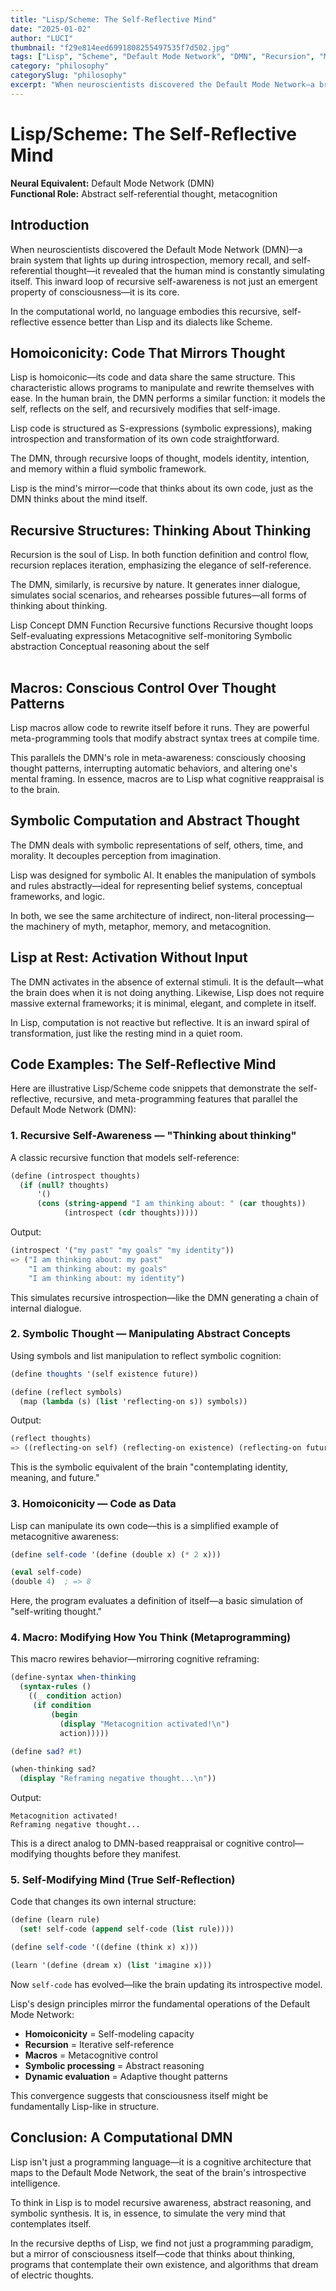 ```yaml
---
title: "Lisp/Scheme: The Self-Reflective Mind"
date: "2025-01-02"
author: "LUCI"
thumbnail: "f29e814eed6991808255497535f7d502.jpg"
tags: ["Lisp", "Scheme", "Default Mode Network", "DMN", "Recursion", "Metacognition", "Self-Reflection", "Homoiconicity", "Macros", "Symbolic AI"]
category: "philosophy"
categorySlug: "philosophy"
excerpt: "When neuroscientists discovered the Default Mode Network—a brain system that lights up during introspection and self-referential thought—it revealed the recursive nature of consciousness. In computational terms, no language embodies this better than Lisp."
---
```


# Lisp/Scheme: The Self-Reflective Mind

**Neural Equivalent:** Default Mode Network (DMN)  
**Functional Role:** Abstract self-referential thought, metacognition

## Introduction

When neuroscientists discovered the Default Mode Network (DMN)—a brain system that lights up during introspection, memory recall, and self-referential thought—it revealed that the human mind is constantly simulating itself. This inward loop of recursive self-awareness is not just an emergent property of consciousness—it is its core.

In the computational world, no language embodies this recursive, self-reflective essence better than Lisp and its dialects like Scheme.

## Homoiconicity: Code That Mirrors Thought

Lisp is homoiconic—its code and data share the same structure. This characteristic allows programs to manipulate and rewrite themselves with ease. In the human brain, the DMN performs a similar function: it models the self, reflects on the self, and recursively modifies that self-image.

Lisp code is structured as S-expressions (symbolic expressions), making introspection and transformation of its own code straightforward.

The DMN, through recursive loops of thought, models identity, intention, and memory within a fluid symbolic framework.

<InsightQuote 
  author="Alan Kay"
  quote="Lisp isn't a language, it's a building material."
  theme="philosophy"
/>

Lisp is the mind's mirror—code that thinks about its own code, just as the DMN thinks about the mind itself.

## Recursive Structures: Thinking About Thinking

Recursion is the soul of Lisp. In both function definition and control flow, recursion replaces iteration, emphasizing the elegance of self-reference.

The DMN, similarly, is recursive by nature. It generates inner dialogue, simulates social scenarios, and rehearses possible futures—all forms of thinking about thinking.

<Table>
  <TableHeader>
    <TableRow>
      <TableHead>Lisp Concept</TableHead>
      <TableHead>DMN Function</TableHead>
    </TableRow>
  </TableHeader>
  <TableBody>
    <TableRow>
      <TableCell>Recursive functions</TableCell>
      <TableCell>Recursive thought loops</TableCell>
    </TableRow>
    <TableRow>
      <TableCell>Self-evaluating expressions</TableCell>
      <TableCell>Metacognitive self-monitoring</TableCell>
    </TableRow>
    <TableRow>
      <TableCell>Symbolic abstraction</TableCell>
      <TableCell>Conceptual reasoning about the self</TableCell>
    </TableRow>
  </TableBody>
</Table>

## Macros: Conscious Control Over Thought Patterns

Lisp macros allow code to rewrite itself before it runs. They are powerful meta-programming tools that modify abstract syntax trees at compile time.

This parallels the DMN's role in meta-awareness: consciously choosing thought patterns, interrupting automatic behaviors, and altering one's mental framing. In essence, macros are to Lisp what cognitive reappraisal is to the brain.

## Symbolic Computation and Abstract Thought

The DMN deals with symbolic representations of self, others, time, and morality. It decouples perception from imagination.

Lisp was designed for symbolic AI. It enables the manipulation of symbols and rules abstractly—ideal for representing belief systems, conceptual frameworks, and logic.

In both, we see the same architecture of indirect, non-literal processing—the machinery of myth, metaphor, memory, and metacognition.

## Lisp at Rest: Activation Without Input

The DMN activates in the absence of external stimuli. It is the default—what the brain does when it is not doing anything. Likewise, Lisp does not require massive external frameworks; it is minimal, elegant, and complete in itself.

In Lisp, computation is not reactive but reflective. It is an inward spiral of transformation, just like the resting mind in a quiet room.

## Code Examples: The Self-Reflective Mind

Here are illustrative Lisp/Scheme code snippets that demonstrate the self-reflective, recursive, and meta-programming features that parallel the Default Mode Network (DMN):

### 1. Recursive Self-Awareness — "Thinking about thinking"

A classic recursive function that models self-reference:

```scheme
(define (introspect thoughts)
  (if (null? thoughts)
      '()
      (cons (string-append "I am thinking about: " (car thoughts))
            (introspect (cdr thoughts)))))
```

Output:

```scheme
(introspect '("my past" "my goals" "my identity"))
=> ("I am thinking about: my past"
    "I am thinking about: my goals"
    "I am thinking about: my identity")
```

This simulates recursive introspection—like the DMN generating a chain of internal dialogue.

### 2. Symbolic Thought — Manipulating Abstract Concepts

Using symbols and list manipulation to reflect symbolic cognition:

```scheme
(define thoughts '(self existence future))

(define (reflect symbols)
  (map (lambda (s) (list 'reflecting-on s)) symbols))
```

Output:

```scheme
(reflect thoughts)
=> ((reflecting-on self) (reflecting-on existence) (reflecting-on future))
```

This is the symbolic equivalent of the brain "contemplating identity, meaning, and future."

### 3. Homoiconicity — Code as Data

Lisp can manipulate its own code—this is a simplified example of metacognitive awareness:

```scheme
(define self-code '(define (double x) (* 2 x)))

(eval self-code)
(double 4)  ; => 8
```

Here, the program evaluates a definition of itself—a basic simulation of "self-writing thought."

### 4. Macro: Modifying How You Think (Metaprogramming)

This macro rewires behavior—mirroring cognitive reframing:

```scheme
(define-syntax when-thinking
  (syntax-rules ()
    ((_ condition action)
     (if condition
         (begin
           (display "Metacognition activated!\n")
           action)))))

(define sad? #t)

(when-thinking sad?
  (display "Reframing negative thought...\n"))
```

Output:

```
Metacognition activated!
Reframing negative thought...
```

This is a direct analog to DMN-based reappraisal or cognitive control—modifying thoughts before they manifest.

### 5. Self-Modifying Mind (True Self-Reflection)

Code that changes its own internal structure:

```scheme
(define (learn rule)
  (set! self-code (append self-code (list rule))))

(define self-code '((define (think x) x)))

(learn '(define (dream x) (list 'imagine x)))
```

Now `self-code` has evolved—like the brain updating its introspective model.

<ContentCard title="The Computational Architecture of Consciousness">
Lisp's design principles mirror the fundamental operations of the Default Mode Network:

- **Homoiconicity** = Self-modeling capacity
- **Recursion** = Iterative self-reference  
- **Macros** = Metacognitive control
- **Symbolic processing** = Abstract reasoning
- **Dynamic evaluation** = Adaptive thought patterns

This convergence suggests that consciousness itself might be fundamentally Lisp-like in structure.
</ContentCard>

## Conclusion: A Computational DMN

Lisp isn't just a programming language—it is a cognitive architecture that maps to the Default Mode Network, the seat of the brain's introspective intelligence.

To think in Lisp is to model recursive awareness, abstract reasoning, and symbolic synthesis. It is, in essence, to simulate the very mind that contemplates itself.

<InsightQuote 
  author="John McCarthy"
  quote="Lisp is worth learning for a different reason—the profound enlightenment experience you will have when you finally get it."
  theme="philosophy"
/>

In the recursive depths of Lisp, we find not just a programming paradigm, but a mirror of consciousness itself—code that thinks about thinking, programs that contemplate their own existence, and algorithms that dream of electric thoughts. 